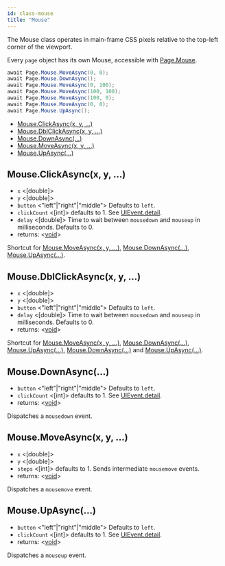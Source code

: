 ```yaml
---
id: class-mouse
title: "Mouse"
---
```


The Mouse class operates in main-frame CSS pixels relative to the top-left corner of the viewport.

Every `page` object has its own Mouse, accessible with [Page.Mouse](./api/class-page.mdx#pagemouse).

```csharp
await Page.Mouse.MoveAsync(0, 0);
await Page.Mouse.DownAsync();
await Page.Mouse.MoveAsync(0, 100);
await Page.Mouse.MoveAsync(100, 100);
await Page.Mouse.MoveAsync(100, 0);
await Page.Mouse.MoveAsync(0, 0);
await Page.Mouse.UpAsync();
```


- [Mouse.ClickAsync(x, y, …)](./api/class-mouse.mdx#mouseclickasyncx-y-)
- [Mouse.DblClickAsync(x, y, …)](./api/class-mouse.mdx#mousedblclickasyncx-y-)
- [Mouse.DownAsync(…)](./api/class-mouse.mdx#mousedownasync)
- [Mouse.MoveAsync(x, y, …)](./api/class-mouse.mdx#mousemoveasyncx-y-)
- [Mouse.UpAsync(…)](./api/class-mouse.mdx#mouseupasync)

## Mouse.ClickAsync(x, y, …)
- `x` <[double]>
- `y` <[double]>
- `button` <"left"|"right"|"middle"> Defaults to `left`.
- `clickCount` <[int]> defaults to 1. See [UIEvent.detail].
- `delay` <[double]> Time to wait between `mousedown` and `mouseup` in milliseconds. Defaults to 0.
- returns: <[void]>

Shortcut for [Mouse.MoveAsync(x, y, …)](./api/class-mouse.mdx#mousemoveasyncx-y-), [Mouse.DownAsync(…)](./api/class-mouse.mdx#mousedownasync), [Mouse.UpAsync(…)](./api/class-mouse.mdx#mouseupasync).

## Mouse.DblClickAsync(x, y, …)
- `x` <[double]>
- `y` <[double]>
- `button` <"left"|"right"|"middle"> Defaults to `left`.
- `delay` <[double]> Time to wait between `mousedown` and `mouseup` in milliseconds. Defaults to 0.
- returns: <[void]>

Shortcut for [Mouse.MoveAsync(x, y, …)](./api/class-mouse.mdx#mousemoveasyncx-y-), [Mouse.DownAsync(…)](./api/class-mouse.mdx#mousedownasync), [Mouse.UpAsync(…)](./api/class-mouse.mdx#mouseupasync), [Mouse.DownAsync(…)](./api/class-mouse.mdx#mousedownasync) and [Mouse.UpAsync(…)](./api/class-mouse.mdx#mouseupasync).

## Mouse.DownAsync(…)
- `button` <"left"|"right"|"middle"> Defaults to `left`.
- `clickCount` <[int]> defaults to 1. See [UIEvent.detail].
- returns: <[void]>

Dispatches a `mousedown` event.

## Mouse.MoveAsync(x, y, …)
- `x` <[double]>
- `y` <[double]>
- `steps` <[int]> defaults to 1. Sends intermediate `mousemove` events.
- returns: <[void]>

Dispatches a `mousemove` event.

## Mouse.UpAsync(…)
- `button` <"left"|"right"|"middle"> Defaults to `left`.
- `clickCount` <[int]> defaults to 1. See [UIEvent.detail].
- returns: <[void]>

Dispatches a `mouseup` event.

[Accessibility]: ./api/class-accessibility.mdx "Accessibility"
[Browser]: ./api/class-browser.mdx "Browser"
[BrowserContext]: ./api/class-browsercontext.mdx "BrowserContext"
[BrowserType]: ./api/class-browsertype.mdx "BrowserType"
[ConsoleMessage]: ./api/class-consolemessage.mdx "ConsoleMessage"
[Dialog]: ./api/class-dialog.mdx "Dialog"
[Download]: ./api/class-download.mdx "Download"
[ElementHandle]: ./api/class-elementhandle.mdx "ElementHandle"
[FileChooser]: ./api/class-filechooser.mdx "FileChooser"
[Frame]: ./api/class-frame.mdx "Frame"
[JSHandle]: ./api/class-jshandle.mdx "JSHandle"
[Keyboard]: ./api/class-keyboard.mdx "Keyboard"
[Mouse]: ./api/class-mouse.mdx "Mouse"
[Page]: ./api/class-page.mdx "Page"
[Playwright]: ./api/class-playwright.mdx "Playwright"
[Request]: ./api/class-request.mdx "Request"
[Response]: ./api/class-response.mdx "Response"
[Route]: ./api/class-route.mdx "Route"
[Selectors]: ./api/class-selectors.mdx "Selectors"
[TimeoutError]: ./api/class-timeouterror.mdx "TimeoutError"
[Touchscreen]: ./api/class-touchscreen.mdx "Touchscreen"
[Video]: ./api/class-video.mdx "Video"
[WebSocket]: ./api/class-websocket.mdx "WebSocket"
[WebSocketFrame]: ./api/class-websocketframe.mdx "WebSocketFrame"
[Worker]: ./api/class-worker.mdx "Worker"
[Element]: https://developer.mozilla.org/en-US/docs/Web/API/element "Element"
[EvaluationArgument]: ./core-concepts.mdx#evaluation-argument "EvaluationArgument"
[Promise]: https://developer.mozilla.org/en-US/docs/Web/JavaScript/Reference/Global_Objects/Promise "Promise"
[iterator]: https://developer.mozilla.org/en-US/docs/Web/JavaScript/Reference/Iteration_protocols "Iterator"
[origin]: https://developer.mozilla.org/en-US/docs/Glossary/Origin "Origin"
[selector]: https://developer.mozilla.org/en-US/docs/Web/CSS/CSS_Selectors "selector"
[Serializable]: https://developer.mozilla.org/en-US/docs/Web/JavaScript/Reference/Global_Objects/JSON/stringify#Description "Serializable"
[UIEvent.detail]: https://developer.mozilla.org/en-US/docs/Web/API/UIEvent/detail "UIEvent.detail"
[UnixTime]: https://en.wikipedia.org/wiki/Unix_time "Unix Time"
[xpath]: https://developer.mozilla.org/en-US/docs/Web/XPath "xpath"

[Array]: https://developer.mozilla.org/en-US/docs/Web/JavaScript/Reference/Global_Objects/Array "Array"
[boolean]: https://developer.mozilla.org/en-US/docs/Web/JavaScript/Data_structures#Boolean_type "Boolean"
[Buffer]: https://nodejs.org/api/buffer.html#buffer_class_buffer "Buffer"
[ChildProcess]: https://nodejs.org/api/child_process.html "ChildProcess"
[Error]: https://nodejs.org/api/errors.html#errors_class_error "Error"
[EventEmitter]: https://nodejs.org/api/events.html#events_class_eventemitter "EventEmitter"
[function]: https://developer.mozilla.org/en-US/docs/Web/JavaScript/Reference/Global_Objects/Function "Function"
[Map]: https://developer.mozilla.org/en-US/docs/Web/JavaScript/Reference/Global_Objects/Map "Map"
[null]: https://developer.mozilla.org/en-US/docs/Web/JavaScript/Reference/Global_Objects/null "null"
[number]: https://developer.mozilla.org/en-US/docs/Web/JavaScript/Data_structures#Number_type "Number"
[Object]: https://developer.mozilla.org/en-US/docs/Web/JavaScript/Reference/Global_Objects/Object "Object"
[Promise]: https://developer.mozilla.org/en-US/docs/Web/JavaScript/Reference/Global_Objects/Promise "Promise"
[Readable]: https://nodejs.org/api/stream.html#stream_class_stream_readable "Readable"
[RegExp]: https://developer.mozilla.org/en-US/docs/Web/JavaScript/Reference/Global_Objects/RegExp "RegExp"
[void]: https://developer.mozilla.org/en-US/docs/Web/JavaScript/Reference/Global_Objects/undefined "void"
[string]: https://developer.mozilla.org/en-US/docs/Web/JavaScript/Data_structures#String_type "string"
[URL]: https://nodejs.org/api/url.html "URL"

[Action]: https://docs.microsoft.com/en-us/dotnet/api/system.action-1?view=net-5.0 "Action"
[Func]: https://docs.microsoft.com/en-us/dotnet/api/system.func-2?view=net-5.0 "Func"
[IEnumerable]: https://docs.microsoft.com/en-us/dotnet/api/system.collections.ienumerable?view=net-5.0 "IEnumerable"
[TResult]: https://docs.microsoft.com/en-us/dotnet/api/system.threading.tasks.task-1?view=net-5.0 "TResult"

[all available image tags]: https://mcr.microsoft.com/v2/playwright/tags/list "all available image tags"
[Docker Hub]: https://hub.docker.com/_/microsoft-playwright "Docker Hub"
[Dockerfile.focal]: https://github.com/microsoft/playwright/blob/master/utils/docker/Dockerfile.focal "Dockerfile.focal"